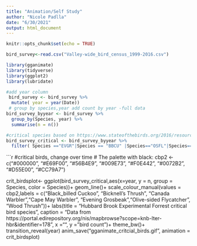 ```yaml
---
title: "Animation/Self Study"
author: "Nicole Padlla"
date: "6/30/2021"
output: html_document
---
```


```r
knitr::opts_chunk$set(echo = TRUE)
```

```r
bird_survey<-read.csv("Valley-wide_bird_census_1999-2016.csv")
```


```r
library(gganimate)
library(tidyverse)
library(ggplot2)
library(lubridate)

```


```r
#add year column
 bird_survey <- bird_survey %>% 
  mutate( year = year(Date))
 # group by species,year add count by year -full data
bird_survey_byyear <- bird_survey %>% 
  group_by(Species, year) %>% 
  summarise(n = n())
```



```r
#critical species based on https://www.stateofthebirds.org/2016/resources/species-assessments/
bird_survey_critical <- bird_survey_byyear %>% 
  filter( Species =="EVGR"|Species == "BBCU" |Species=="OSFL"|Species=="BITH"|Species=="WOTH"|Species=="CMWA"|Species =="CAWA")

```



```r
#critical birds, change over time
# The palette with black:
cbp2 <- c("#000000", "#E69F00", "#56B4E9", "#009E73",
          "#F0E442", "#0072B2", "#D55E00", "#CC79A7")

crit_birdsplot<- ggplot(bird_survey_critical,aes(x=year, y = n, group = Species, color = Species))+
  geom_line()+
  scale_colour_manual(values = cbp2,labels = c("Black_billed Cuckoo", "Bicknell's Thrush ", "Canada Warbler","Cape May Warbler", "Evening Grosbeak","Olive-sided Flycatcher", "Wood Thrush"))+
  labs(title = "Hubbard Brook Experimental Forrest critical bird species", caption = "Data from https://portal.edirepository.org/nis/mapbrowse?scope=knb-lter-hbr&identifier=178", x ="", y = "bird count")+
  theme_bw()+
  transition_reveal(year)
anim_save("gganimate_critcial_birds.gif", animation = crit_birdsplot)